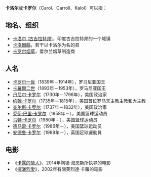 {{NoteTA|1=zh-cn:卡罗尔 (电影); zh-hk:卡露的情人; zh-tw:因為愛你;}}
'''卡洛尔'''或'''卡罗尔'''（Carol、Carroll、Kalol）可以指：

==地名、组织==
*[[卡洛尔_(古吉拉特邦)|卡洛尔 (古吉拉特邦)]]，印度古吉拉特邦的一个城镇
*[[卡洛爾縣|卡洛爾縣]]，若干以卡洛尔为名的县
*[[卡罗尔烟草|卡罗尔烟草]]，爱尔兰烟草制造商

==人名==
*[[卡罗尔一世|卡罗尔一世]]（1839年－1914年），罗马尼亚国王
*[[卡羅爾二世|卡羅爾二世]]（1893年－1953年），罗马尼亚国王
*[[丹尼尔·卡罗尔|丹尼尔·卡罗尔]]（1730年－1796年），美国政治家
*[[约翰·卡罗尔|约翰·卡罗尔]]（1735年－1815年），美国首位罗马天主教主教和大主教
*[[查尔斯·卡罗尔|查尔斯·卡罗尔]]（1737年－1832年），美国政治家
*[[乔伊·巴里·卡罗尔|乔伊·巴里·卡罗尔]]（1958年－），美国篮球运动员
*[[马特·卡罗尔|马特·卡罗尔]]（1980年－），美国篮球运动员
*[[德马雷·卡罗尔|德马雷·卡罗尔]]（1986年－），美国篮球运动员
*[[安德鲁·卡罗尔|安德鲁·卡罗尔]]（1989年－），英国足球運動員

==电影==
*《[[卡露的情人|卡露的情人]]》，2014年陶德·海恩斯所执导的电影
*《[[揮灑烈愛|揮灑烈愛]]》，2002年有關芙烈達·卡蘿的電影

{{Disambig|Cat=三字消歧义}}
